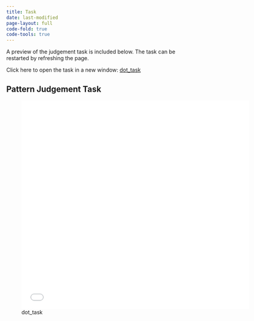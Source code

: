 ```yaml
---
title: Task
date: last-modified
page-layout: full
code-fold: true
code-tools: true
---
```





A preview of the judgement task is included below. The task can be restarted by refreshing the page.

Click here to open the task in a new window: [dot_task](/Task/index.html)

## Pattern Judgement Task
::: column-screen


![dot_task](/Task/index.html){width="600" height="550"}

::: 